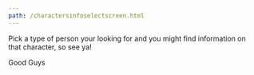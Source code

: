 ```yaml
---
path: /charactersinfoselectscreen.html
---
```


Pick a type of person your looking for and you might find information on that character, so see ya!

Good Guys
